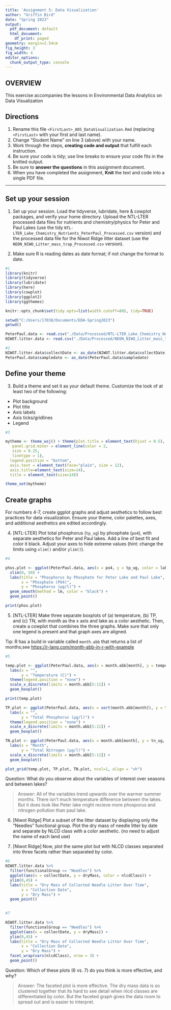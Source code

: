 ```yaml
---
title: 'Assignment 5: Data Visualization'
author: "Griffin Bird"
date: "Spring 2023"
output:
  pdf_document: default
  html_document:
    df_print: paged
geometry: margin=2.54cm
fig_height: 3
fig_width: 4
editor_options:
  chunk_output_type: console
---
```


## OVERVIEW

This exercise accompanies the lessons in Environmental Data Analytics on Data Visualization 

## Directions
1.  Rename this file `<FirstLast>_A05_DataVisualization.Rmd` (replacing `<FirstLast>` with your first and last name).
2. Change "Student Name" on line 3 (above) with your name.
3. Work through the steps, **creating code and output** that fulfill each instruction.
4. Be sure your code is tidy; use line breaks to ensure your code fits in the knitted output.
5. Be sure to **answer the questions** in this assignment document.
6. When you have completed the assignment, **Knit** the text and code into a single PDF file.

---

## Set up your session 

1. Set up your session. Load the tidyverse, lubridate, here & cowplot packages, and verify your home directory. Upload the NTL-LTER processed data files for nutrients and chemistry/physics for Peter and Paul Lakes (use the tidy `NTL-LTER_Lake_Chemistry_Nutrients_PeterPaul_Processed.csv` version) and the processed data file for the Niwot Ridge litter dataset (use the `NEON_NIWO_Litter_mass_trap_Processed.csv` version). 

2. Make sure R is reading dates as date format; if not change the format to date.

```r
#1 
library(knitr)
library(tidyverse)
library(lubridate)
library(here)
library(cowplot)
library(ggplot2)
library(ggthemes)

knitr::opts_chunk$set(tidy.opts=list(width.cutoff=80), tidy=TRUE)

setwd("C:/Users/17038/Documents/EDA-Spring2023")
getwd()

PeterPaul.data <- read.csv("./Data/Processed/NTL-LTER_Lake_Chemistry_Nutrients_PeterPaul_Processed.csv", stringsAsFactors = TRUE)
NIWOT.litter.data <- read.csv("./Data/Processed/NEON_NIWO_Litter_mass_trap_Processed.csv", stringsAsFactors = TRUE)

#2 
NIWOT.litter.data$collectDate <- as_date(NIWOT.litter.data$collectDate)
PeterPaul.data$sampledate <- as_date(PeterPaul.data$sampledate)
```
## Define your theme
3. Build a theme and set it as your default theme. Customize the look of at least two of the following: 
 * Plot background
 * Plot title
 * Axis labels
 * Axis ticks/gridlines
 * Legend

```r
#3

mytheme <- theme_wsj() + theme(plot.title = element_text(hjust = 0.5), 
   panel.grid.minor = element_line(color = 2,
   size = 0.25,
   linetype = 1),
  legend.position = "bottom", 
  axis.text = element_text(face="plain", size = 12),
  axis.title=element_text(size=14),
  title = element_text(size=14))

theme_set(mytheme)

```

## Create graphs
For numbers 4-7, create ggplot graphs and adjust aesthetics to follow best practices for data visualization. Ensure your theme, color palettes, axes, and additional aesthetics are edited accordingly.

4. [NTL-LTER] Plot total phosphorus (`tp_ug`) by phosphate (`po4`), with separate aesthetics for Peter and Paul lakes. Add a line of best fit and color it black. Adjust your axes to hide extreme values (hint: change the limits using `xlim()` and/or `ylim()`).

```r
#4 

phos.plot <- ggplot(PeterPaul.data, aes(x = po4, y = tp_ug, color = lakename)) + 
  xlim(0, 50) +
  labs(title = "Phosphorus by Phosphate for Peter Lake and Paul Lake",
       x = "Phosphate (PO4)",
       y = "Phosphorus (µg/l)") +
  geom_smooth(method = lm, color = "black") +
  geom_point()

print(phos.plot)

```


5. [NTL-LTER] Make three separate boxplots of (a) temperature, (b) TP, and (c) TN, with month as the x axis and lake as a color aesthetic. Then, create a cowplot that combines the three graphs. Make sure that only one legend is present and that graph axes are aligned. 

Tip: R has a build in variable called `month.abb` that returns a list of months;see <https://r-lang.com/month-abb-in-r-with-example>

```r
#5 

temp.plot <- ggplot(PeterPaul.data, aes(x = month.abb[month], y = temperature_C, color = lakename)) +
  labs(x = "",
       y = "Temperature (C)") + 
  theme(legend.position = "none") +
  scale_x_discrete(limits = month.abb[5:11]) + 
  geom_boxplot()

print(temp.plot)

TP.plot <- ggplot(PeterPaul.data, aes(x = sort(month.abb[month]), y = tp_ug, color = lakename)) + 
  labs(x = "",
       y = "Total Phosphorus (µg/l)") + 
  theme(legend.position = "none") +
  scale_x_discrete(limits = month.abb[5:11]) +
  geom_boxplot()

TN.plot <- ggplot(PeterPaul.data, aes(x = month.abb[month], y = tn_ug, color = lakename)) + 
  labs(x = "Month",
       y = "Total Nitrogen (µg/l)") +
  scale_x_discrete(limits = month.abb[5:11]) +
  geom_boxplot()

```

```r

plot_grid(temp.plot, TP.plot, TN.plot, ncol=1, align = "vh")

```

Question: What do you observe about the variables of interest over seasons and between lakes? 

> Answer: All of the variables trend upwards over the warmer summer months. There isn't much temperature difference between the lakes. But it does look like Peter lake might recieve more phosporus and nitrogen pollution than paul lake.

6. [Niwot Ridge] Plot a subset of the litter dataset by displaying only the "Needles" functional group. Plot the dry mass of needle litter by date and separate by NLCD class with a color aesthetic. (no need to adjust the name of each land use)

7. [Niwot Ridge] Now, plot the same plot but with NLCD classes separated into three facets rather than separated by color. 

```r
#6
NIWOT.litter.data %>%
  filter(functionalGroup == "Needles") %>%
  ggplot(aes(x = collectDate, y = dryMass, color = nlcdClass)) + 
  ylim(0,45) +
  labs(title = "Dry Mass of Collected Needle Litter Over Time",
       x = "Collection Date",
       y = "Dry Mass") +
  geom_point() 

  
#7

NIWOT.litter.data %>%
  filter(functionalGroup == "Needles") %>%
  ggplot(aes(x = collectDate, y = dryMass)) + 
  ylim(0,45) +
  labs(title = "Dry Mass of Collected Needle Litter Over Time",
       x = "Collection Date",
       y = "Dry Mass") +
  facet_wrap(vars(nlcdClass), nrow = 3) +
  geom_point() 

```
Question: Which of these plots (6 vs. 7) do you think is more effective, and why? 

> Answer: The faceted plot is more effective. The dry mass data is so clustered together that its hard to see detail when nlcd classes are differentiated by color. But the faceted graph gives the data room to spread out and is easier to interpret. 
